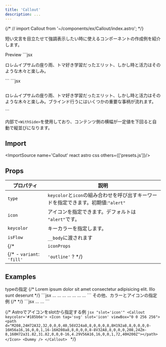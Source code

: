 ```yaml
---
title: 'Callout'
description: ...
---
```



{/* // import Callout from '~/components/ex/Callout/index.astro'; */}



短い文言を目立たせて強調表示したい時に使えるコンポーネントの作成例を紹介します。


<Preview>
	<PreviewTitle>Preview</PreviewTitle>
	<PreviewArea resize p='30'>
		<Callout>
			<Dummy lang='ja' />
		</Callout>
	</PreviewArea>
	<PreviewCode slot='tab' label='JSX'>
		```jsx
		<Callout>
			<p>ロレムイプサムの座り雨、トマ好き学習だったエリット、しかし時と活力はそのような木々と楽しみ。</p>
		</Callout>
		```
	</PreviewCode>
	<PreviewCode slot='tab' label='HTML'>
		```jsx
		<div class="c--callout l--withSide u--cbox -p:20 -bd -bdrs:10 -g:20" style="--keycolor:var(--red)">
			<div class="c--callout_icon l--center -c -fz:xl -p:5" data-is-side style='--c:var(--keycolor)'>
				<svg xmlns="http://www.w3.org/2000/svg" viewBox="0 0 256 256" width="1em" height="1em" fill="currentColor" focusable="false" class="l--icon" aria-hidden="true">...</svg>
			</div>
			<div class="c--callout_body">
				<p>ロレムイプサムの座り雨、トマ好き学習だったエリット、しかし時と活力はそのような木々と楽しみ。ブラインド行うにはいくつかの重要な事柄が流れます。</p>
			</div>
		 </div>
		```
	</PreviewCode>
</Preview>

内部で`<WithSide>`を使用しており、コンテンツ側の横幅が一定値を下回ると自動で縦並びになります。

## Import

<ImportSource name='Callout' react astro css others={['presets.js']}/>


## Props

| プロパティ | 説明 |
|---|---|
|`type`|`keycolor`と`icon`の組み合わせを呼び出すキーワードを指定できます。初期値:`"alert"`|
|`icon`| アイコンを指定できます。デフォルトは `"alert"`です。|
|`keycolor`| キーカラーを指定します。|
|`isFlow`|`__body`に渡されます|
{/* | `iconProps` | アイコン（`<Icon>`）に渡すpropsを指定できます。| */}
{/* - `variant`: `'fill'` | `'outline'` ? */}


## Examples


<Preview>
	<PreviewTitle>
		typeの指定
	</PreviewTitle>
	<PreviewArea p='30' resize>
		<Callout type='alert' bdrs='10'>
			<Dummy lang='ja' length='codes' />
		</Callout>
		<Callout type='point' bdrs='10'>
			<Dummy lang='ja' length='codes' />
		</Callout>
		<Callout type='warning' bdrs='10'>
			<Dummy lang='ja' length='codes' />
		</Callout>
		<Callout type='check' bdrs='10'>
			<Dummy lang='ja' length='codes' />
		</Callout>
		<Callout type='info' bdrs='10'>
			<Dummy lang='ja' length='codes' />
		</Callout>
		<Callout type='help' bdrs='10'>
			<Dummy lang='ja' length='codes' />
		</Callout>
		<Callout type='note' bdrs='10'>
			<Dummy lang='ja' length='codes' />
		</Callout>
		{/* <Callout icon={Book}>
			Lorem ipsum dolor sit amet consectetur adipisicing elit. Illo sunt deserunt
		</Callout> */}
	</PreviewArea>
	<PreviewCode slot='tab' label='JSX'>
	```jsx
	<Callout type='alert' bdrs='10'>...</Callout>
	<Callout type='point' bdrs='10'>...</Callout>
	<Callout type='warning' bdrs='10'>...</Callout>
	<Callout type='check' bdrs='10'>...</Callout>
	<Callout type='info' bdrs='10'>...</Callout>
	<Callout type='help' bdrs='10'>...</Callout>
	<Callout type='note' bdrs='10'>...</Callout>
	```
	</PreviewCode>
</Preview>


<Preview>
	<PreviewTitle>
		その他、カラーとアイコンの指定例
	</PreviewTitle>
	<PreviewArea p='30'>
		<Callout icon='good' keycolor='pink'>
			<Dummy lang='ja' length='codes' />
		</Callout>
		{/* <Callout icon='bad' keycolor='blue'>
			<Dummy lang='ja' length='codes' />
		</Callout> */}
		<Callout icon='book' keycolor='#185b6e'>
			<Dummy lang='ja' length='codes' />
		</Callout>
	</PreviewArea>
	<PreviewCode slot='tab' label='JSX'>
	```jsx
	<Callout icon='good' keycolor='green'>...</Callout>
	<Callout icon='book' keycolor='#185b6e'>...</Callout>
	```
	</PreviewCode>
</Preview>


{/* <Preview>
	<PreviewTitle>
		Astroでアイコンをslotから指定する例
	</PreviewTitle>
	<PreviewArea resize p='30'>
		<Callout keycolor='#185b6e'>
			<Icon tag='svg' slot='icon' viewBox="0 0 256 256">
				<path d="M208,24H72A32,32,0,0,0,40,56V224a8,8,0,0,0,8,8H192a8,8,0,0,0,0-16H56a16,16,0,0,1,16-16H208a8,8,0,0,0,8-8V32A8,8,0,0,0,208,24Zm-8,160H72a31.82,31.82,0,0,0-16,4.29V56A16,16,0,0,1,72,40H200Z"></path>
			</Icon>
			<Dummy />
		</Callout>
	</PreviewArea>
	<PreviewCode slot='tab' label='Astro'>
		```jsx "slot='icon'"
		<Callout keycolor='#185b6e'>
			<Icon tag='svg' slot='icon' viewBox="0 0 256 256">
				<path d="M208,24H72A32,32,0,0,0,40,56V224a8,8,0,0,0,8,8H192a8,8,0,0,0,0-16H56a16,16,0,0,1,16-16H208a8,8,0,0,0,8-8V32A8,8,0,0,0,208,24Zm-8,160H72a31.82,31.82,0,0,0-16,4.29V56A16,16,0,0,1,72,40H200Z"></path>
			</Icon>
			<Dummy />
		</Callout>
		```
	</PreviewCode>
</Preview> */}

